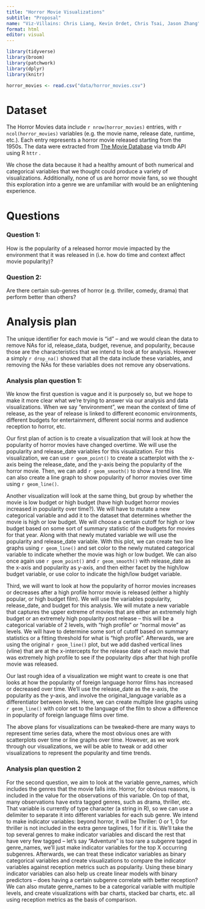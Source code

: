 ```yaml
---
title: "Horror Movie Visualizations"
subtitle: "Proposal"
name: "Viz-Villains: Chris Liang, Kevin Ordet, Chris Tsai, Jason Zhang"
format: html
editor: visual
---
```



```r
library(tidyverse)
library(broom)
library(patchwork)
library(dplyr)
library(knitr)
```

```r
horror_movies <- read.csv("data/horror_movies.csv")
```


# Dataset

The Horror Movies data include `r nrow(horror_movies)` entries, with `r ncol(horror_movies)` variables (e.g. the movie name, release date, runtime, etc.). Each entry represents a horror movie released starting from the 1950s. The data were extracted from [The Movie Database](https://www.themoviedb.org) via tmdb API using R `httr` .

We chose the data because it had a healthy amount of both numerical and categorical variables that we thought could produce a variety of visualizations. Additionally, none of us are horror movie fans, so we thought this exploration into a genre we are unfamiliar with would be an enlightening experience.

# Questions

### Question 1:
How is the popularity of a released horror movie impacted by the environment that it was released in (i.e. how do time and context affect movie popularity)? 

### Question 2:
Are there certain sub-genres of horror (e.g. thriller, comedy, drama) that perform better than others?

# Analysis plan

The unique identifier for each movie is "id" -- and we would clean the data to remove NAs for id, release_data, budget, revenue, and popularity, because those are the characteristics that we intend to look at for analysis. However a simply `r drop_na()` showed that all the data include these variables, and removing the NAs for these variables does not remove any observations.

### Analysis plan question 1:

We know the first question is vague and it is purposely so, but we hope to make it more clear what we're trying to answer via our analysis and data visualizations. When we say "environment", we mean the context of time of release, as the year of release is linked to different economic environments, different budgets for entertainment, different social norms and audience reception to horror, etc. 

Our first plan of action is to create a visualization that will look at how the popularity of horror movies have changed overtime. We will use the popularity and release_date variables for this visualization. For this visualization, we can use `r geom_point()` to create a scatterplot with the x-axis being the release_date, and the y-axis being the popularity of the horror movie. Then, we can add `r geom_smooth()` to show a trend line. We can also create a line graph to show popularity of horror movies over time using `r geom_line()`.


Another visualization will look at the same thing, but group by whether the movie is low budget or high budget (have high budget horror movies increased in popularity over time?). We will have to mutate a new categorical variable and add it to the dataset that determines whether the movie is high or low budget. We will choose a certain cutoff for high or low budget based on some sort of summary statistic of the budgets for movies for that year. Along with that newly mutated variable we will use the popularity and release_date variable. With this plot, we can create two line graphs using `r geom_line()` and set color to the newly mutated categorical variable to indicate whether the movie was high or low budget. We can also once again use `r geom_point()` and `r geom_smooth()` with release_date as the x-axis and popularity as y-axis, and then either facet by the high/low budget variable, or use color to indicate the high/low budget variable.

Third, we will want to look at how the popularity of horror movies increases or decreases after a high profile horror movie is released (either a highly popular, or high budget film). We will use the variables popularity, release_date, and budget for this analysis. We will mutate a new variable that captures the upper extreme of movies that are either an extremely high budget or an extremely high popularity post release -- this will be a categorical variable of 2 levels, with "high profile" or "normal movie" as levels. We will have to determine some sort of cutoff based on summary statistics or a fitting threshold for what is "high profile". Afterwards, we are using the original `r geom_line()` plot, but we add dashed vertical lines (vline) that are at the x-intercepts for the release date of each movie that was extremely high profile to see if the popularity dips after that high profile movie was released.

Our last rough idea of a visualization we might want to create is one that looks at how the popularity of foreign language horror films has increased or decreased over time. We'll use the release_date as the x-axis, the popularity as the y-axis, and involve the original_language variable as a differentiator between levels. Here, we can create multiple line graphs using `r geom_line()` with color set to the language of the film to show a difference in popularity of foreign language films over time.

The above plans for visualizations can be tweaked--there are many ways to represent time series data, where the most obvious ones are with scatterplots over time or line graphs over time. However, as we work through our visualizations, we will be able to tweak or add other visualizations to represent the popularity and time trends.

### Analysis plan question 2
For the second question, we aim to look at the variable genre_names, which includes the genres that the movie falls into. Horror, for obvious reasons, is included in the value for the observations of this variable. On top of that, many observations have extra tagged genres, such as drama, thriller, etc. That variable is currently of type character (a string in R), so we can use a delimiter to separate it into different variables for each sub genre. We intend to make indicator variables: beyond horror, it will be Thriller: 0 or 1, 0 for thriller is not included in the extra genre taglines, 1 for if it is. We'll take the top several genres to make indicator variables and discard the rest that have very few tagged -- let's say "Adventure" is too rare a subgenre taged in genre_names, we'll just make indicator variables for the top X occurring subgenres. Afterwards, we can treat these indicator variables as binary categorical variables and create visualizations to compare the indicator variables against reception metrics such as popularity. Using these binary indicator variables can also help us create linear models with binary predictors -- does having a certain subgenre correlate with better reception? We can also mutate genre_names to be a categorical variable with multiple levels, and create visualizations with bar charts, stacked bar charts, etc. all using reception metrics as the basis of comparison.

